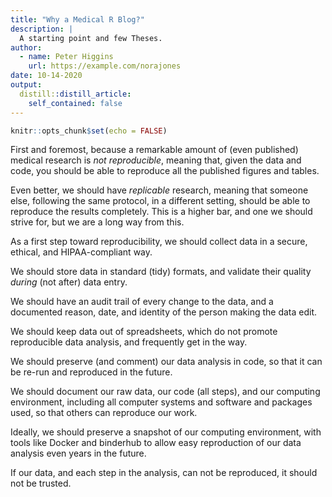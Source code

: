 ```yaml
---
title: "Why a Medical R Blog?"
description: |
  A starting point and few Theses.
author:
  - name: Peter Higgins
    url: https://example.com/norajones
date: 10-14-2020
output:
  distill::distill_article:
    self_contained: false
---
```


```r
knitr::opts_chunk$set(echo = FALSE)
```

First and foremost, because a remarkable amount of (even published) medical research is _not reproducible_, meaning that, given the data and code, you should be able to reproduce all the published figures and tables. <br>

Even better, we should have _replicable_ research, meaning that someone else, following the same protocol, in a different setting, should be able to reproduce the results completely. This is a higher bar, and one we should strive for, but we are a long way from this. <br>

As a first step toward reproducibility, we should collect data in a secure, ethical, and HIPAA-compliant way. <br>

We should store data in standard (tidy) formats, and validate their quality _during_ (not after) data entry. <br>

We should have an audit trail of every change to the data, and a documented reason, date, and identity of the person making the data edit. <br>

We should keep data out of spreadsheets, which do not promote reproducible data analysis, and frequently get in the way. <br>

We should preserve (and comment) our data analysis in code, so that it can be re-run and reproduced in the future. <br>

We should document our raw data, our code (all steps), and our computing environment, including all computer systems and software and packages used, so that others can reproduce our work. <br>

Ideally, we should preserve a snapshot of our computing environment, with tools like Docker and binderhub to allow easy reproduction of our data analysis even years in the future. <br>

If our data, and each step in the analysis, can not be reproduced, it should not be trusted. <br>

